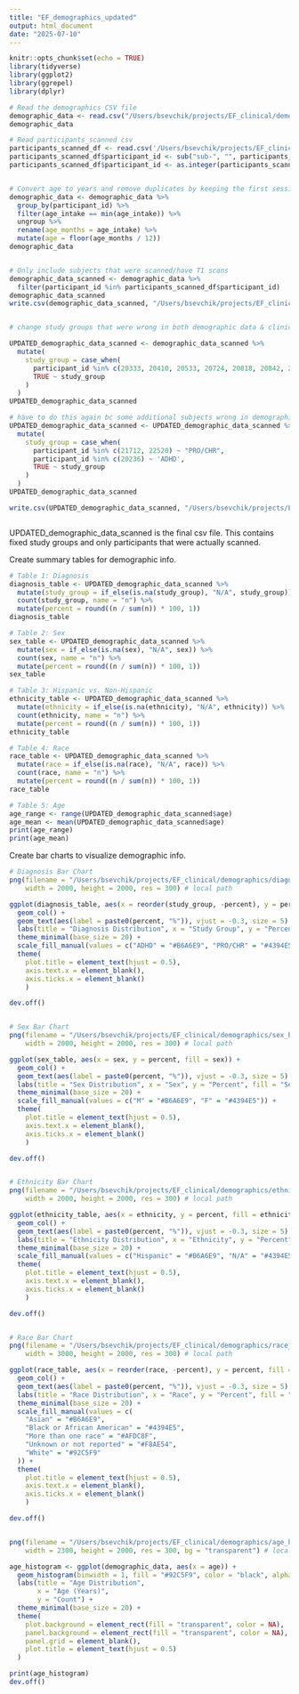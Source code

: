 ```yaml
---
title: "EF_demographics_updated"
output: html_document
date: "2025-07-10"
---
```



```r
knitr::opts_chunk$set(echo = TRUE)
library(tidyverse)
library(ggplot2)
library(ggrepel)
library(dplyr)
```


```r
# Read the demographics CSV file
demographic_data <- read.csv("/Users/bsevchik/projects/EF_clinical/demographics/efr_demographics_original.csv") # local path
demographic_data

# Read participants_scanned csv
participants_scanned_df <- read.csv('/Users/bsevchik/projects/EF_clinical/participants.csv')
participants_scanned_df$participant_id <- sub("sub-", "", participants_scanned_df$participant_id) #get rid of sub- prefix
participants_scanned_df$participant_id <- as.integer(participants_scanned_df$participant_id) #make sure it counts as an integer


# Convert age to years and remove duplicates by keeping the first session, the row with the lowest age_intake
demographic_data <- demographic_data %>%
  group_by(participant_id) %>%
  filter(age_intake == min(age_intake)) %>%
  ungroup %>%
  rename(age_months = age_intake) %>%
  mutate(age = floor(age_months / 12))
demographic_data


# Only include subjects that were scanned/have T1 scans
demographic_data_scanned <- demographic_data %>%
  filter(participant_id %in% participants_scanned_df$participant_id)
demographic_data_scanned
write.csv(demographic_data_scanned, "/Users/bsevchik/projects/EF_clinical/demographics/demographics_data_scanned.csv", row.names = FALSE) # local path



```

```r
# change study groups that were wrong in both demographic data & clinical diagnostic data. The inaccuracies were identified and corrected after consultation with the study team.

UPDATED_demographic_data_scanned <- demographic_data_scanned %>%
  mutate(
    study_group = case_when(
      participant_id %in% c(20333, 20410, 20533, 20724, 20818, 20842, 20866, 20902, 20983, 21035, 21050, 21139, 21161, 21856, 23303, 21197) ~ "PRO/CHR",
      TRUE ~ study_group
    )
  )
UPDATED_demographic_data_scanned

# have to do this again bc some additional subjects wrong in demographic data but not wrong in clinical diagnostic data - confirmed with members of team and in storage database
UPDATED_demographic_data_scanned <- UPDATED_demographic_data_scanned %>%
  mutate(
    study_group = case_when(
      participant_id %in% c(21712, 22520) ~ "PRO/CHR",
      participant_id %in% c(20236) ~ 'ADHD',
      TRUE ~ study_group
    )
  )
UPDATED_demographic_data_scanned

write.csv(UPDATED_demographic_data_scanned, "/Users/bsevchik/projects/EF_clinical/demographics/UPDATED_demographic_data_scanned.csv", row.names = FALSE) # local path



```
UPDATED_demographic_data_scanned is the final csv file. This contains fixed study groups and only participants that were actually scanned.







Create summary tables for demographic info.

```r

# Table 1: Diagnosis 
diagnosis_table <- UPDATED_demographic_data_scanned %>%
  mutate(study_group = if_else(is.na(study_group), "N/A", study_group)) %>%
  count(study_group, name = "n") %>%
  mutate(percent = round((n / sum(n)) * 100, 1))
diagnosis_table

# Table 2: Sex
sex_table <- UPDATED_demographic_data_scanned %>%
  mutate(sex = if_else(is.na(sex), "N/A", sex)) %>%
  count(sex, name = "n") %>%
  mutate(percent = round((n / sum(n)) * 100, 1))
sex_table

# Table 3: Hispanic vs. Non-Hispanic
ethnicity_table <- UPDATED_demographic_data_scanned %>%
  mutate(ethnicity = if_else(is.na(ethnicity), "N/A", ethnicity)) %>%
  count(ethnicity, name = "n") %>%
  mutate(percent = round((n / sum(n)) * 100, 1))
ethnicity_table

# Table 4: Race
race_table <- UPDATED_demographic_data_scanned %>%
  mutate(race = if_else(is.na(race), "N/A", race)) %>%
  count(race, name = "n") %>%
  mutate(percent = round((n / sum(n)) * 100, 1))
race_table

# Table 5: Age
age_range <- range(UPDATED_demographic_data_scanned$age)
age_mean <- mean(UPDATED_demographic_data_scanned$age)
print(age_range)
print(age_mean)
```


Create bar charts to visualize demographic info.

```r

# Diagnosis Bar Chart
png(filename = "/Users/bsevchik/projects/EF_clinical/demographics/diagnosis_bar_chart.png", 
    width = 2000, height = 2000, res = 300) # local path

ggplot(diagnosis_table, aes(x = reorder(study_group, -percent), y = percent, fill = study_group)) +
  geom_col() +
  geom_text(aes(label = paste0(percent, "%")), vjust = -0.3, size = 5) +
  labs(title = "Diagnosis Distribution", x = "Study Group", y = "Percent", fill = "Study Group") +
  theme_minimal(base_size = 20) +
  scale_fill_manual(values = c("ADHD" = "#B6A6E9", "PRO/CHR" = "#4394E5", "TD/NC" = "#AFDC8F", "Unknown" = "#F8AE54")) +
  theme(
    plot.title = element_text(hjust = 0.5),
    axis.text.x = element_blank(),
    axis.ticks.x = element_blank()
    )

dev.off()


# Sex Bar Chart
png(filename = "/Users/bsevchik/projects/EF_clinical/demographics/sex_bar_chart.png", 
    width = 2000, height = 2000, res = 300) # local path

ggplot(sex_table, aes(x = sex, y = percent, fill = sex)) +
  geom_col() +
  geom_text(aes(label = paste0(percent, "%")), vjust = -0.3, size = 5) +
  labs(title = "Sex Distribution", x = "Sex", y = "Percent", fill = "Sex") +
  theme_minimal(base_size = 20) +
  scale_fill_manual(values = c("M" = "#B6A6E9", "F" = "#4394E5")) +
  theme(
    plot.title = element_text(hjust = 0.5),
    axis.text.x = element_blank(),
    axis.ticks.x = element_blank()
    )

dev.off()


# Ethnicity Bar Chart
png(filename = "/Users/bsevchik/projects/EF_clinical/demographics/ethnicity_bar_chart.png", 
    width = 2000, height = 2000, res = 300) # local path

ggplot(ethnicity_table, aes(x = ethnicity, y = percent, fill = ethnicity)) +
  geom_col() +
  geom_text(aes(label = paste0(percent, "%")), vjust = -0.3, size = 5) +
  labs(title = "Ethnicity Distribution", x = "Ethnicity", y = "Percent", fill = "Ethnicity") +
  theme_minimal(base_size = 20) +
  scale_fill_manual(values = c("Hispanic" = "#B6A6E9", "N/A" = "#4394E5", "Non - Hispanic" = "#AFDC8F")) +
  theme(
    plot.title = element_text(hjust = 0.5),
    axis.text.x = element_blank(),
    axis.ticks.x = element_blank()
    )

dev.off()


# Race Bar Chart
png(filename = "/Users/bsevchik/projects/EF_clinical/demographics/race_bar_chart.png", 
    width = 3000, height = 2000, res = 300) # local path

ggplot(race_table, aes(x = reorder(race, -percent), y = percent, fill = race)) +
  geom_col() +
  geom_text(aes(label = paste0(percent, "%")), vjust = -0.3, size = 5) +
  labs(title = "Race Distribution", x = "Race", y = "Percent", fill = "Race") +
  theme_minimal(base_size = 20) +
  scale_fill_manual(values = c(
    "Asian" = "#B6A6E9", 
    "Black or African American" = "#4394E5", 
    "More than one race" = "#AFDC8F", 
    "Unknown or not reported" = "#F8AE54", 
    "White" = "#92C5F9"
  )) +
  theme(
    plot.title = element_text(hjust = 0.5),
    axis.text.x = element_blank(),
    axis.ticks.x = element_blank()
    )

dev.off()



```



```r
png(filename = "/Users/bsevchik/projects/EF_clinical/demographics/age_histogram.png", 
    width = 2300, height = 2000, res = 300, bg = "transparent") # local path

age_histogram <- ggplot(demographic_data, aes(x = age)) +
  geom_histogram(binwidth = 1, fill = "#92C5F9", color = "black", alpha = 0.9) +
  labs(title = "Age Distribution",
       x = "Age (Years)",
       y = "Count") +
  theme_minimal(base_size = 20) +
  theme(
    plot.background = element_rect(fill = "transparent", color = NA),
    panel.background = element_rect(fill = "transparent", color = NA),
    panel.grid = element_blank(),
    plot.title = element_text(hjust = 0.5)
  )

print(age_histogram)
dev.off()
```


















